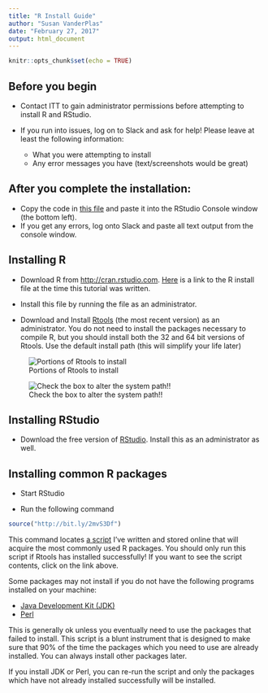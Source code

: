 ```yaml
---
title: "R Install Guide"
author: "Susan VanderPlas"
date: "February 27, 2017"
output: html_document
---
```


```r
knitr::opts_chunk$set(echo = TRUE)
```


## Before you begin

- Contact ITT to gain administrator permissions before attempting to install R and RStudio.

- If you run into issues, log on to Slack and ask for help! Please leave at least the following information:
    - What you were attempting to install
    - Any error messages you have (text/screenshots would be great)
    
## After you complete the installation:

- Copy the code in [this file](Test.R) and paste it into the RStudio Console window (the bottom left). 
- If you get any errors, log onto Slack and paste all text output from the console window.


## Installing R
* Download R from [http://cran.rstudio.com](http://cran.rstudio.com). [Here](https://cran.rstudio.com/bin/windows/base/R-3.3.2-win.exe) is a link to the R install file at the time this tutorial was written.

* Install this file by running the file as an administrator. 

* Download and Install [Rtools](https://cran.rstudio.com/bin/windows/Rtools/) (the most recent version) as an administrator. You do not need to install the packages necessary to compile R, but you should install both the 32 and 64 bit versions of Rtools. Use the default install path (this will simplify your life later)

![Portions of Rtools to install][rtoolsinstall1]

![Check the box to alter the system path!!][rtoolsinstall2]

## Installing RStudio
* Download the free version of [RStudio](https://www.rstudio.com/products/rstudio/download/). Install this as an administrator as well. 


## Installing common R packages

* Start RStudio

* Run the following command

```r
source("http://bit.ly/2mvS3Df")
```

This command locates [a script](https://raw.githubusercontent.com/srvanderplas/srvanderplas.github.io/master/Code/InstallPackages.R) I've written and stored online that will acquire the most commonly used R packages. You should only run this script if Rtools has installed successfully! If you want to see the script contents, click on the link above. 

Some packages may not install if you do not have the following programs installed on your machine:

* [Java Development Kit (JDK)](http://www.oracle.com/technetwork/java/javase/downloads/jdk8-downloads-2133151.html)
* [Perl](http://strawberryperl.com/)

This is generally ok unless you eventually need to use the packages that failed to install. This script is a blunt instrument that is designed to make sure that 90% of the time the packages which you need to use are already installed. You can always install other packages later.

If you install JDK or Perl, you can re-run the script and only the packages which have not already installed successfully will be installed.

[rtoolsinstall1]: images/RtoolsInstall.png
[rtoolsinstall2]: images/RtoolsInstall2.png
